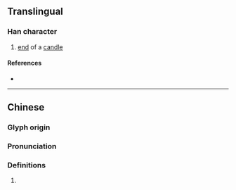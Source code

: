 {{character info/new}}
==Translingual==

===Han character===
{{Han char|rn=86|rad=火|as=03|sn=7|four=95817|canj=FPD|ids=⿰火也}}

# [[end]] of a [[candle]]

====References====
* {{Han ref|kx=0666.140|dkj=18875|dj=1075.190|hdz=32190.040|uh=707A|ud=28794|bh=CB5F|bd=52063}}

----

==Chinese==
{{zh-forms}}

===Glyph origin===
{{Han etym}}

===Pronunciation===
{{zh-pron
|m=xiè
|c=ce6,se3
|mc=y
|oc=y
|cat=
}}

===Definitions===
{{zh-hanzi}}

# {{rfdef|zh}}